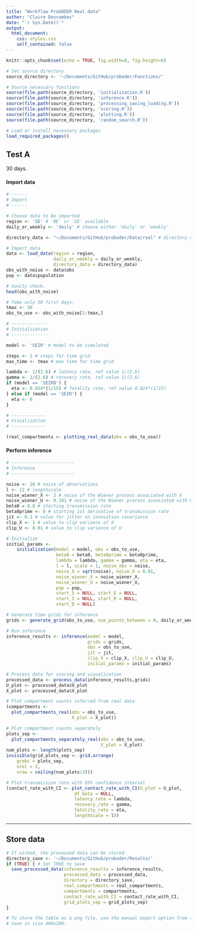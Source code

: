 ```yaml
---
title: "Workflow ProbODER Real data"
author: "Claire Descombes"
date: "`r Sys.Date()`"
output: 
  html_document:
    css: styles.css
    self_contained: false
---
```


```r
knitr::opts_chunk$set(echo = TRUE, fig.width=8, fig.height=6)
```

```r
# Set source directory
source_directory <- '~/Documents/GitHub/proboder/Functions/'

# Source necessary functions
source(file.path(source_directory, 'initialization.R'))
source(file.path(source_directory, 'inference.R'))
source(file.path(source_directory, 'processing_saving_loading.R'))
source(file.path(source_directory, 'scoring.R'))
source(file.path(source_directory, 'plotting.R'))
source(file.path(source_directory, 'random_search.R'))

# Load or install necessary packages
load_required_packages()
```

## Test A

30 days.

#### Import data

```r
# ------
# Import
# ------

# Choose data to be imported
region <- 'GE' # 'BE' or 'GE' available 
daily_or_weekly <- 'daily' # choose either 'daily' or 'weekly'

directory_data <- "~/Documents/GitHub/proboder/Data/real" # directory of data

# Import data
data <- load_data(region = region,
                  daily_or_weekly = daily_or_weekly,
                  directory_data = directory_data)
obs_with_noise <- data$obs
pop <- data$population

# Sanity check.
head(obs_with_noise)

# Take only 30 first days.
tmax <- 30
obs_to_use <- obs_with_noise[1:tmax,]

# --------------
# Initialization
# --------------

model <- 'SEIR' # model to be simulated 

steps <- 1 # steps for time grid
max_time <- tmax # max time for time grid

lambda <- 1/(2.6) # latency rate, ref value 1/(2.6)
gamma <- 1/(2.6) # recovery rate, ref value 1/(2.6)
if (model == 'SEIRD') {
  eta <- 0.024*(1/15) # fatality rate, ref value 0.024*(1/15)
} else if (model == 'SEIR') {
  eta <- 0
}

# -------------
# Visualization
# -------------

(real_compartments <- plotting_real_data(obs = obs_to_use))
```

#### Perform inference

```r
# ------------------------
# Inference
# ------------------------

noise <- 10 # noise of observations
l <- 12 # lengthscale
noise_wiener_X <- 2 # noise of the Wiener process associated with X
noise_wiener_U <- 0.101 # noise of the Wiener process associated with U
beta0 = 0.8 # starting transmission rate
beta0prime <- 0 # starting 1st derivative of transmission rate
jit <- 0.1 # value for jitter on innovation covariance
clip_X <- 1 # value to clip variance of X
clip_U <- 0.01 # value to clip variance of U

# Initialize
initial_params <-
    initialization(model = model, obs = obs_to_use,
                   beta0 = beta0, beta0prime = beta0prime,
                   lambda = lambda, gamma = gamma, eta = eta,
                   l = l, scale = 1, noise_obs = noise,
                   noise_X = sqrt(noise), noise_U = 0.01,
                   noise_wiener_X = noise_wiener_X, 
                   noise_wiener_U = noise_wiener_U,
                   pop = pop,
                   start_S = NULL, start_E = NULL, 
                   start_I = NULL, start_R = NULL,
                   start_D = NULL)

# Generate time grids for inference
grids <- generate_grid(obs_to_use, num_points_between = 0, daily_or_weekly)

# Run inference
inference_results <- inference(model = model, 
                               grids = grids, 
                               obs = obs_to_use, 
                               jit = jit, 
                               clip_X = clip_X, clip_U = clip_U,
                               initial_params = initial_params)

# Process data for scoring and visualization
processed_data <- process_data(inference_results,grids)
U_plot <- processed_data$U_plot
X_plot <- processed_data$X_plot

# Plot compartment counts inferred from real data
(compartments <- 
  plot_compartments_real(obs = obs_to_use, 
                         X_plot = X_plot))

# Plot compartment counts separately
plots_sep <- 
  plot_compartments_separately_real(obs = obs_to_use,
                                    X_plot = X_plot)
num_plots <- length(plots_sep)
invisible(grid_plots_sep <- grid.arrange(
    grobs = plots_sep,
    ncol = 2,
    nrow = ceiling(num_plots/2)))

# Plot transmission rate with 95% confidence interval
(contact_rate_with_CI <- plot_contact_rate_with_CI(U_plot = U_plot, 
                          df_beta = NULL,
                          latency_rate = lambda, 
                          recovery_rate = gamma, 
                          fatality_rate = eta, 
                          lengthscale = l))
```

--------------------------------------------------------------------------------

## Store data

```r
# If wished, the processed data can be stored
directory_save <- '~/Documents/GitHub/proboder/Results/'
if (TRUE) { # Set TRUE to save
  save_processed_data(inference_results = inference_results, 
                      processed_data = processed_data, 
                      directory = directory_save,
                      real_compartments = real_compartments, 
                      compartments = compartments,
                      contact_rate_with_CI = contact_rate_with_CI,
                      grid_plots_sep = grid_plots_sep)
}

# To store the table as a png file, use the manual export option from the viewer.
# Save in size 400x200.
```